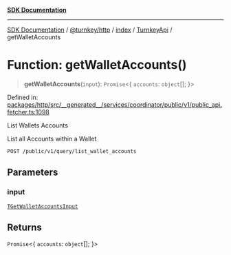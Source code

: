 [**SDK Documentation**](../../../../../../README.mdx)

***

[SDK Documentation](../../../../../../packages.mdx) / [@turnkey/http](../../../../README.mdx) / [index](../../../README.mdx) / [TurnkeyApi](../README.mdx) / getWalletAccounts

# Function: getWalletAccounts()

> **getWalletAccounts**(`input`): `Promise`\<\{ `accounts`: `object`[]; \}\>

Defined in: [packages/http/src/\_\_generated\_\_/services/coordinator/public/v1/public\_api.fetcher.ts:1098](https://github.com/tkhq/sdk/blob/fd49bfe86475c8603b3eb385aa101efa36fa32fc/packages/http/src/__generated__/services/coordinator/public/v1/public_api.fetcher.ts#L1098)

List Wallets Accounts

List all Accounts within a Wallet

`POST /public/v1/query/list_wallet_accounts`

## Parameters

### input

[`TGetWalletAccountsInput`](../type-aliases/TGetWalletAccountsInput.mdx)

## Returns

`Promise`\<\{ `accounts`: `object`[]; \}\>

